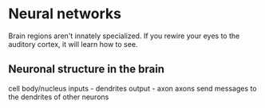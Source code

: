 # Neural networks

Brain regions aren't innately specialized. If you rewire your eyes to the auditory cortex, it will learn how to see.

## Neuronal structure in the brain
cell body/nucleus
inputs - dendrites
output - axon
axons send messages to the dendrites of other neurons

